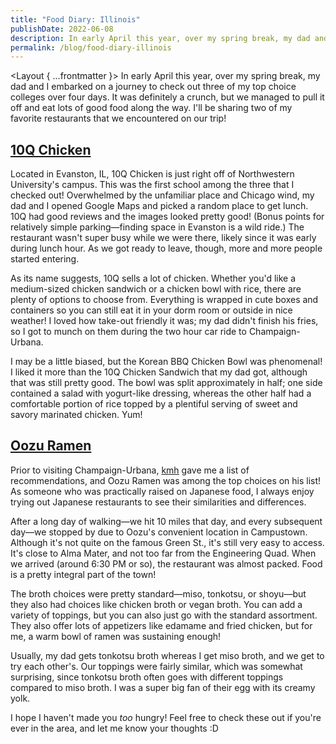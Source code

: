```yaml
---
title: "Food Diary: Illinois"
publishDate: 2022-06-08
description: In early April this year, over my spring break, my dad and I embarked on a journey to check out three of my top choice colleges over four days. It was definitely a crunch, but we managed to pull it off and eat lots of good food along the way.
permalink: /blog/food-diary-illinois
---
```



<Layout { ...frontmatter }>
In early April this year, over my spring break, my dad and I embarked on a journey to check out three of my top choice colleges over four days. It was definitely a crunch, but we managed to pull it off and eat lots of good food along the way. I'll be sharing two of my favorite restaurants that we encountered on our trip!

## [10Q Chicken](https://www.10qchicken.com/)

Located in Evanston, IL, 10Q Chicken is just right off of Northwestern University's campus. This was the first school among the three that I checked out! Overwhelmed by the unfamiliar place and Chicago wind, my dad and I opened Google Maps and picked a random place to get lunch. 10Q had good reviews and the images looked pretty good! (Bonus points for relatively simple parking—finding space in Evanston is a wild ride.) The restaurant wasn't super busy while we were there, likely since it was early during lunch hour. As we got ready to leave, though, more and more people started entering.

As its name suggests, 10Q sells a lot of chicken. Whether you'd like a medium-sized chicken sandwich or a chicken bowl with rice, there are plenty of options to choose from. Everything is wrapped in cute boxes and containers so you can still eat it in your dorm room or outside in nice weather! I loved how take-out friendly it was; my dad didn't finish his fries, so I got to munch on them during the two hour car ride to Champaign-Urbana.

I may be a little biased, but the Korean BBQ Chicken Bowl was phenomenal! I liked it more than the 10Q Chicken Sandwich that my dad got, although that was still pretty good. The bowl was split approximately in half; one side contained a salad with yogurt-like dressing, whereas the other half had a comfortable portion of rice topped by a plentiful serving of sweet and savory marinated chicken. Yum!

<BlogImage src={tenq} alt="Korean BBQ Chicken Bowl; $8.49" client:visible />

## [Oozu Ramen](https://oozuramen.com/)

Prior to visiting Champaign-Urbana, [kmh](https://kmh.zone) gave me a list of recommendations, and Oozu Ramen was among the top choices on his list! As someone who was practically raised on Japanese food, I always enjoy trying out Japanese restaurants to see their similarities and differences.

After a long day of walking—we hit 10 miles that day, and every subsequent day—we stopped by due to Oozu's convenient location in Campustown. Although it's not quite on the famous Green St., it's still very easy to access. It's close to Alma Mater, and not too far from the Engineering Quad. When we arrived (around 6:30 PM or so), the restaurant was almost packed. Food is a pretty integral part of the town!

The broth choices were pretty standard—miso, tonkotsu, or shoyu—but they also had choices like chicken broth or vegan broth. You can add a variety of toppings, but you can also just go with the standard assortment. They also offer lots of appetizers like edamame and fried chicken, but for me, a warm bowl of ramen was sustaining enough!

Usually, my dad gets tonkotsu broth whereas I get miso broth, and we get to try each other's. Our toppings were fairly similar, which was somewhat surprising, since tonkotsu broth often goes with different toppings compared to miso broth. I was a super big fan of their egg with its creamy yolk.

<BlogImage src={oozu} alt="Miso Ramen; $13.50" client:visible />

I hope I haven't made you _too_ hungry! Feel free to check these out if you're ever in the area, and let me know your thoughts :D

</Layout>
